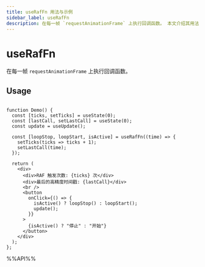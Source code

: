 ```yaml
---
title: useRafFn 用法与示例
sidebar_label: useRafFn
description: 在每一帧 `requestAnimationFrame` 上执行回调函数。 本文介绍其用法、最佳实践与代码示例。
---
```

# useRafFn

在每一帧 `requestAnimationFrame` 上执行回调函数。

## Usage

```tsx live

function Demo() {
  const [ticks, setTicks] = useState(0);
  const [lastCall, setLastCall] = useState(0);
  const update = useUpdate();

  const [loopStop, loopStart, isActive] = useRafFn((time) => {
    setTicks(ticks => ticks + 1);
    setLastCall(time);
  });

  return (
    <div>
      <div>RAF 触发次数: {ticks} 次</div>
      <div>最后的高精度时间戳: {lastCall}</div>
      <br />
      <button
        onClick={() => {
          isActive() ? loopStop() : loopStart();
          update();
        }}
      >
        {isActive() ? "停止" : "开始"}
      </button>
    </div>
  );
};

```

%%API%%